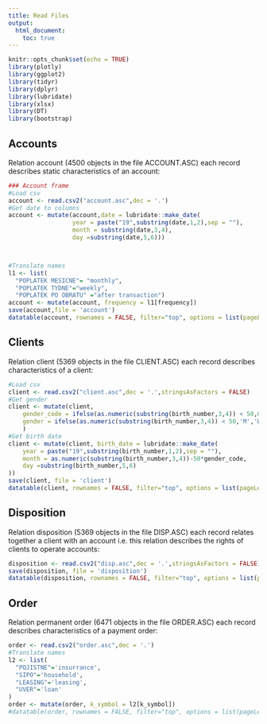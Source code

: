 ```yaml
---
title: Read Files
output:
  html_document:
    toc: true
---
```


```r
knitr::opts_chunk$set(echo = TRUE)
library(plotly)
library(ggplot2)
library(tidyr)
library(dplyr)
library(lubridate)
library(xlsx)
library(DT)
library(bootstrap)
```

## Accounts

Relation account (4500 objects in the file ACCOUNT.ASC) each record describes static characteristics of an account:

```r
### Account frame
#Load csv
account <- read.csv2("account.asc",dec = '.')  
#Get date to columns
account <- mutate(account,date = lubridate::make_date(
                  year = paste("19",substring(date,1,2),sep = ""),
                  month = substring(date,3,4),
                  day =substring(date,5,6)))



#Translate names
l1 <- list(
  "POPLATEK MESICNE"= "monthly",
  "POPLATEK TYDNE"="weekly",
  "POPLATEK PO OBRATU" ="after transaction")
account <- mutate(account, frequency = l1[frequency])
save(account,file = 'account')
datatable(account, rownames = FALSE, filter="top", options = list(pageLength = 5, scrollX=T) )
```

## Clients

Relation client (5369 objects in the file CLIENT.ASC) each record describes characteristics of a client:

```r
#Load csv
client <- read.csv2("client.asc",dec = '.',stringsAsFactors = FALSE)  
#Get gender
client <- mutate(client, 
    gender_code = ifelse(as.numeric(substring(birth_number,3,4)) < 50,0,1),
    gender = ifelse(as.numeric(substring(birth_number,3,4)) < 50,'M','W')
    )
#Get birth date
client <- mutate(client, birth_date = lubridate::make_date(
    year = paste("19",substring(birth_number,1,2),sep = ""),
    month = as.numeric(substring(birth_number,3,4))-50*gender_code,
    day =substring(birth_number,5,6)  
))
save(client, file = 'client')
datatable(client, rownames = FALSE, filter="top", options = list(pageLength = 5, scrollX=T) )
```

## Disposition

Relation disposition (5369 objects in the file DISP.ASC) each record relates together a client with an account i.e. this relation describes the rights of clients to operate accounts:

```r
disposition <- read.csv2("disp.asc",dec = '.',stringsAsFactors = FALSE)
save(disposition, file = 'disposition')
datatable(disposition, rownames = FALSE, filter="top", options = list(pageLength = 5, scrollX=T) )
```

## Order

Relation permanent order (6471 objects in the file ORDER.ASC) each record describes characteristics of a payment order:

```r
order <- read.csv2("order.asc",dec = '.')  
#Translate names
l2 <- list(
  "POJISTNE"='insurrance',
  "SIPO"='household',
  "LEASING"='leasing',
  "UVER"='loan'
)
order <- mutate(order, k_symbol = l2[k_symbol])
#datatable(order, rownames = FALSE, filter="top", options = list(pageLength = 5, scrollX=T))
```



```r

```

```r

```


